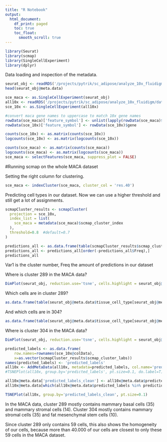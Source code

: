 ```yaml
---
title: "R Notebook"
output:
  html_document:
    df_print: paged
    toc: true
    toc_float: 
      smooth_scroll: true
---
```


```r
library(Seurat)
library(scmap)
library(SingleCellExperiment)
library(dplyr)
```


Data loading and inspection of the metadata.

```r
seurat_obj <- readRDS('/projects/pytrik/sc_adipose/analyze_10x_fluidigm/data/downloads/MACA_data_PCA_clustering')
head(seurat_obj@meta.data)
```

```r
sce_maca <- as.SingleCellExperiment(seurat_obj)
all10x <- readRDS('/projects/pytrik/sc_adipose/analyze_10x_fluidigm/data/10x-180504')
sce_10x <- as.SingleCellExperiment(all10x)

#convert maca gene names to uppercase to match 10x gene names
rowData(sce_maca)['feature_symbol'] <- unlist(lapply(rowData(sce_maca)$gene, function(x){return(toupper(x))}))
rowData(sce_10x)['feature_symbol'] <- rowData(sce_10x)$gene

counts(sce_10x) <- as.matrix(counts(sce_10x))
logcounts(sce_10x) <- as.matrix(logcounts(sce_10x))

counts(sce_maca) <- as.matrix(counts(sce_maca))
logcounts(sce_maca) <- as.matrix(logcounts(sce_maca))
sce_maca <- selectFeatures(sce_maca, suppress_plot = FALSE)
```

#Running scmap on the whole MACA dataset

Setting the right column for clustering.

```r
sce_maca <- indexCluster(sce_maca, cluster_col = 'res.40')
```

Predicting cell types in our dataset. Now we can use a higher threshold and still get a lot of assignments. 

```r
scmapCluster_results <- scmapCluster(
  projection = sce_10x, 
  index_list = list(
    sce_maca = metadata(sce_maca)$scmap_cluster_index
  ),
  threshold=0.8  #default=0.7 
)

predictions_all <- as.data.frame(table(scmapCluster_results$scmap_cluster_labs)) 
predictions_all <- predictions_all[order(-predictions_all$Freq),]
predictions_all
```

Var1 is the cluster number, Freq the amount of predictions in our dataset

Where is cluster 289 in the MACA data?

```r
DimPlot(seurat_obj, reduction.use='tsne', cells.highlight = seurat_obj@cell.names[seurat_obj@meta.data$res.40 == 289], cols.use = 'grey', cols.highlight='blue')
```

Which cells are in cluster 289?

```r
as.data.frame(table(seurat_obj@meta.data$tissue_cell_type[seurat_obj@meta.data$res.40 == 289]))
```

And which cells are in 304?

```r
as.data.frame(table(seurat_obj@meta.data$tissue_cell_type[seurat_obj@meta.data$res.40 == 304]))
```

Where is cluster 304 in the MACA data?

```r
DimPlot(seurat_obj, reduction.use='tsne', cells.highlight = seurat_obj@cell.names[seurat_obj@meta.data$res.40 == 304], cols.use = 'grey', cols.highlight='blue')
```


```r
predicted_labels <- as.data.frame(
    row.names=rownames(sce_10x@colData), 
    x=as.vector(scmapCluster_results$scmap_cluster_labs))
names(predicted_labels) <- 'predicted_labels'
all10x <- AddMetaData(all10x, metadata=predicted_labels, col.name='predicted_labels')
#TSNEPlot(all10x, group.by='predicted_labels', pt.size=0.1, do.label=T)

all10x@meta.data['predicted_labels_clean'] <- all10x@meta.data$predicted_labels
all10x@meta.data[which(all10x@meta.data$predicted_labels %in% predictions_all$Var1[4:length(predictions_all$Var1)]), 'predicted_labels_clean'] = 'unassigned' 

TSNEPlot(all10x, group.by='predicted_labels_clean', pt.size=0.1)
```

In the MACA data, cluster 289 mostly contains mammary basal cells (35) and mammary stromal cells (14). Cluster 304 mostly contains mammary stromal cells (35) and fat mesenchymal stem cells (10). 

Since cluster 289 only contains 59 cells, this also shows the homogeneity of our cells, because more than 40.000 of our cells are closest to only these 59 cells in the MACA dataset. 

